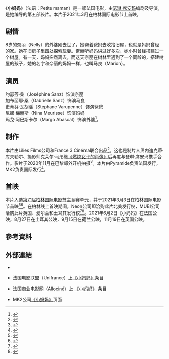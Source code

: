 {{Infobox film
| name           = 小妈妈<br/>Petite maman
| image          = https://medias.unifrance.org/medias/239/135/231407/format_page/petite-maman.jpg
| alt            = 
| caption        = 
| 导演       = [[瑟琳·席安玛|瑟琳·席安玛]]
| 制片       = 贝内迪克蒂·库夫勒尔（Bénédicte Couvreur）
| 编剧       = [[瑟琳·席安玛|瑟琳·席安玛]]
| 主演       = {{Plainlist|
* 约瑟芬·桑（Joséphine Sanz）
* 加布丽耶·桑（Gabrielle Sanz）
* 史蒂芬·瓦胡潘（Stéphane Varupenne）
* 尼娜·梅丽斯（[[Nina_Meurisse|Nina Meurisse]]）
* 玛戈·阿巴斯卡尔（Margo Abascal）
}}
| music       = 让-巴蒂斯特·德·劳比耶（Jean-Baptiste de Laubier)
| 摄影        = 克莱尔·马彤（Claire Mathon）
| 剪辑        = 朱利安·拉谢雷（Julien Lacheray）
| casting     = 克里斯塔尔·巴拉斯（Christel Baras）
| 制片商    = {{Plainlist|
* Lilies Films
* France 3 Cinéma
}}
| 发行商     = {{Plainlist|
* Pyramide Distribution（法国）
* MK2 （国际）
}}
| 上映日期   = 2021年3月3日（柏林电影节）
| 片长       = 72分钟
| 产地       = {{FRA}}
| 语言       = 法语
| 预算       = 280万欧元<ref>{{cite web |title=Petite maman |url=https://www.allocine.fr/film/fichefilm_gen_cfilm=286829.html |website=AlloCine |accessdate=2021-02-16 |language=en |archive-date=2021-03-08 |archive-url=https://web.archive.org/web/20210308221415/https://www.allocine.fr/film/fichefilm_gen_cfilm=286829.html |dead-url=no }}</ref>
| 总票房     = 
| hk_name   = 童心奇緣
}}

《'''小妈妈'''》（法语：Petite maman）是一部法国电影，由[[瑟琳·席安玛|瑟琳·席安玛]]编剧及导演，是她编导的第五部长片。本片于2021年3月在柏林国际电影节上首映。

== 剧情 ==
8岁的奈丽（Nelly）的外婆刚去世了，她帮着爸妈去收拾旧屋，也就是妈妈曾经的家。她在旧房子里四处探索玩耍。奈丽听妈妈讲过好多次，她小时曾经搭建过一个树屋。有一天，妈妈突然离去，而这天奈丽在树林里遇到了一个同龄的，搭建树屋的孩子，她的名字和奈丽的妈妈一样，也叫马良（Marion）。

== 演员 ==
约瑟芬·桑（Joséphine Sanz）饰演奈丽
<br>加布丽耶·桑（Gabrielle Sanz）饰演马良
<br>史蒂芬·瓦胡潘（Stéphane Varupenne）饰演爸爸
<br>尼娜·梅丽斯（Nina Meurisse）饰演妈妈
<br>玛戈·阿巴斯卡尔（Margo Abascal）饰演外婆<ref>{{cite web |title=Petite maman (2021) |url=https://www.imdb.com/title/tt13204490/ |website=IMDb |accessdate=2021-02-16 |language=en}}</ref>。

== 制作 ==
本片由Lilies Films公司和France 3 Cinéma联合出品<ref>{{cite web |title=Petite Maman de Céline Sciamma (2021) |url=https://en.unifrance.org/movie/52040/petite-maman |website=UniFrance |accessdate=2021-02-16 |language=en}}</ref>。这也是制片人贝内迪克蒂·库夫勒尔、摄影师克莱尔·马彤继[[燃燒的女子畫像|《燃烧女子的肖像》]]后再度与瑟琳·席安玛携手合作。影片于2020年11月在巴黎郊外开机拍摄<ref>{{cite web |author1=Keslassy, Elsa |title=Celine Sciamma Shooting New Movie "Petite Maman" in France |url=https://variety.com/2020/film/news/celine-sciamma-petite-maman-filming-1234825938/ |website=Variety |accessdate=2020-11-09 |language=en |archive-date=2021-03-13 |archive-url=https://web.archive.org/web/20210313100235/https://variety.com/2020/film/news/celine-sciamma-petite-maman-filming-1234825938/ |dead-url=no }}</ref>。本片由Pyramide负责法国发行，MK2负责国际发行<ref>{{cite web |author1=Lemercier, Fabien |title=Appealing new titles for mk2 Films at the online AFM |url=https://cineuropa.org/en/newsdetail/394855/ |website=Cineuropa |accessdate=2020-11-15 |language=en |archive-date=2021-03-09 |archive-url=https://web.archive.org/web/20210309180543/https://cineuropa.org/en/newsdetail/394855/ |dead-url=no }}</ref>。

== 首映 ==
本片入选[[第71屆柏林影展|第71届柏林国际电影节]]主竞赛单元，并于2021年3月3日在柏林国际电影节首映<ref>{{cite web |author1=Berlinale press office |title=Competition - Reshaping Cinematic Forms |url=https://www.berlinale.de/en/press/press-releases/detail_64272.html |website=Berlinale |accessdate=2021-02-12 |language=en |archive-date=2021-02-12 |archive-url=https://web.archive.org/web/20210212152335/https://www.berlinale.de/en/press/press-releases/detail_64272.html |dead-url=no }}</ref><ref>{{cite news |author1=Sharf, Zack |title=Berlin Film Festival Lineup 2021: New Films by Céline Sciamma and Hong Sang-soo Enter Competition |url=https://www.indiewire.com/2021/02/berlin-film-festival-lineup-2021-1234615521/ |accessdate=2021-02-12 |publisher=IndieWire |language=en |archive-date=2021-02-27 |archive-url=https://web.archive.org/web/20210227015214/https://www.indiewire.com/2021/02/berlin-film-festival-lineup-2021-1234615521/ |dead-url=no }}</ref>。在柏林线上首映期间，Neon公司即洽购此片北美发行权，MUBI公司洽购此片英国、爱尔兰和土耳其发行权<ref>{{cite web|author1=Welk, Brian|title=Neon Acquires Celine Sciamma's Berlinale Contender 'Petite Maman'|url=https://www.thewrap.com/neon-acquires-celine-sciamma-petite-maman-berlinale-contender/|website=The Warp|accessdate=2021-03-03|language=英语|archive-date=2021-03-09|archive-url=https://web.archive.org/web/20210309222418/https://www.thewrap.com/neon-acquires-celine-sciamma-petite-maman-berlinale-contender/|dead-url=no}}</ref><ref>{{cite web |author1=Keslassy, Elsa |title=MK2 Films Sparks Bidding War With Celine Sciamma's 'Petite Maman' |url=https://variety.com/2021/film/global/celine-sciamma-petite-maman-berlinale-mk2-sales-1234931830/ |website=Variety |accessdate=2021-03-16 |language=英语 |archive-date=2021-03-17 |archive-url=https://web.archive.org/web/20210317092340/https://variety.com/2021/film/global/celine-sciamma-petite-maman-berlinale-mk2-sales-1234931830/ |dead-url=no }}</ref>。2021年6月2日《小妈妈》在法国公映，8月27日在土耳其公映，9月15日在荷兰公映，11月19日在英国公映。

== 參考資料 ==
{{Reflist|2}}

== 外部連結 ==
*{{IMDB title|13204490}}

*法国电影联盟（Unifrance）上[https://en.unifrance.org/movie/52040/petite-maman 《小妈妈》]条目

*法国商业电影网（Allociné）上 [https://www.allocine.fr/film/fichefilm_gen_cfilm=286829.html 《小妈妈》] {{Wayback|url=https://www.allocine.fr/film/fichefilm_gen_cfilm=286829.html |date=20210308221415 }}条目

*MK2公司[https://mk2films.com/en/film/petite-maman/ 《小妈妈》]页面